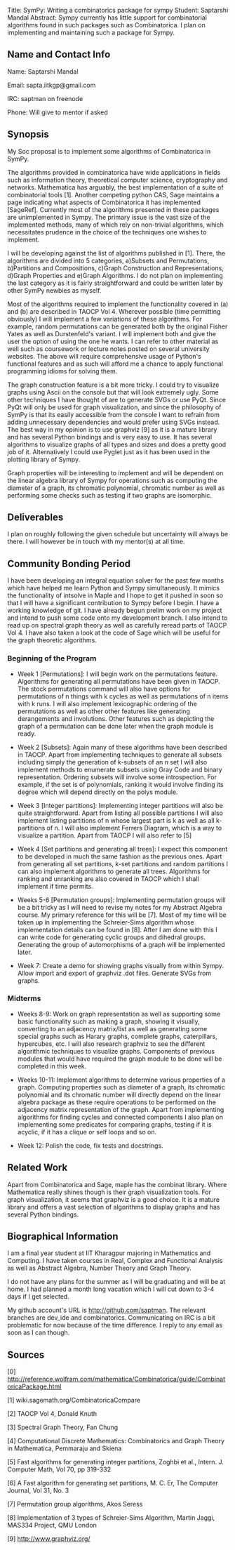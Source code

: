 Title:	 SymPy: Writing a combinatorics package for sympy 
Student:	 Saptarshi Mandal 
Abstract: 	 Sympy currently has little support for combinatorial algorithms found in such packages such as Combinatorica. I plan on implementing and maintaining such a package for Sympy.

== Name and Contact Info ==

Name: Saptarshi Mandal

Email: sapta.iitkgp@gmail.com

IRC: saptman on freenode

Phone: Will give to mentor if asked

== Synopsis ==

My Soc proposal is to implement some algorithms of Combinatorica in SymPy.

The algorithms provided in combinatorica have wide applications in fields such as information theory, theoretical computer science, cryptography and networks. Mathematica has arguably, the best implementation of a suite of combinatorial tools [1]. Another competing python CAS, Sage maintains a page indicating what aspects of Combinatorica it has implemented [SageRef]. Currently most of the algorithms presented in these packages are unimplemented in Sympy. The primary issue is the vast size of the implemented methods, many of which rely on non-trivial algorithms, which necessitates prudence in the choice of the techniques one wishes to implement.

I will be developing against the list of algorithms published in [1]. There, the algorithms are divided into 5 categories, a)Subsets and Permutations, 
b)Partitions and Compositions, 
c)Graph Construction and Representations, 
d)Graph Properties and
e)Graph Algorithms. 
I do not plan on implementing the last category as it is fairly straightforward and could be written later by other SymPy newbies as myself.

Most of the algorithms required to implement the functionality covered in (a) and (b) are described in TAOCP Vol 4. Wherever possible (time permitting obviously) I will implement a few variations of these algorithms. For example, random permutations can be generated both by the original Fisher Yates as well as Durstenfeld's variant. I will implement both and give the user the option of using the one he wants. I can refer to other material as well such as coursework or lecture notes posted on several university websites. The above will require comprehensive usage of Python's functional features and as such will afford me a chance to apply functional programming idioms for solving them.

The graph construction feature is a bit more tricky. I could try to visualize graphs using Ascii on the console but that will look extremely ugly. Some other techniques I have thought of are to generate SVGs or use PyQt. Since PyQt will only be used for graph visualization, and since the philosophy of SymPy is that its easily accessible from the console I want to refrain from adding unnecessary dependencies and would prefer using SVGs instead. The best way in my opinion is to use graphviz [9] as it is a mature library and has several Python bindings and is very easy to use. It has several algorithms to visualize graphs of all types and sizes and does a pretty good job of it. Alternatively I could use Pyglet just as it has been used in the plotting library of Sympy.

Graph properties will be interesting to implement and will be dependent on the linear algebra library of Sympy for operations such as computing the diameter of a graph, its chromatic polynomial, chromatic number as well as performing some checks such as testing if two graphs are isomorphic.

== Deliverables ==


I plan on roughly following the given schedule but uncertainty will always be there. I will however be in touch with my mentor(s) at all time.



== Community Bonding Period ==

I have been developing an integral equation solver for the past few months which have helped me learn Python and Sympy simultaneously. It mimics the functionality of intsolve in Maple and I hope to get it pushed in soon so that I will have a significant contribution to Sympy before I begin. I have a working knowledge of git. I have already begun prelim work on my project and intend to push some code onto my development branch. I also intend to read up on spectral graph theory as well as carefully reread parts of TAOCP Vol 4. I have also taken a look at the code of Sage which will be useful for the graph theoretic algorithms.

=== Beginning of the Program ===

* Week 1 [Permutations]: I will begin work on the permutations feature. Algorithms for generating all permutations have been given in TAOCP. The stock permutations command will also have options for permutations of n things with k cycles as well as permutations of n items with k runs. I will also implement lexicographic ordering of the permutations as well as other other features like generating derangements and involutions. Other features such as depicting the graph of a permutation can be done later when the graph module is ready.

* Week 2 [Subsets]: Again many of these algorithms have been described in TAOCP. Apart from implementing techniques to generate all subsets including simply the generation of k-subsets of an n set I will also implement methods to enumerate subsets using Gray Code and binary representation. Ordering subsets will involve some introspection. For example, if the set is of polynomials, ranking it would involve finding its degree which will depend directly on the polys module.

* Week 3 [Integer partitions]: Implementing integer partitions will also be quite straightforward. Apart from listing all possible partitions I will also implement listing partitions of n whose largest part is k as well as all k-partitions of n. I will also implement Ferrers Diagram, which is a way to visualize a partition. Apart from TAOCP I will also refer to [5]

* Week 4 [Set partitions and generating all trees]: I expect this component to be developed in much the same fashion as the previous ones. Apart from generating all set partitions, k-set partitions and random partitions I can also implement algorithms to generate all trees. Algorithms for ranking and unranking are also covered in TAOCP which I shall implement if time permits.

* Weeks 5-6 [Permutation groups]: Implementing permutation groups will be a bit tricky as I will need to revise my notes for my Abstract Algebra course. My primary reference for this will be [7]. Most of my time will be taken up in implementing the Schreier-Sims algorithm whose implementation details can be found in [8]. After I am done with this I can write code for generating cyclic groups and dihedral groups. Generating the group of automorphisms of a graph will be implemented later.

* Week 7: Create a demo for showing graphs visually from within Sympy. Allow import and export of graphviz .dot files. Generate SVGs from graphs.
=== Midterms ===

* Weeks 8-9: Work on graph representation as well as supporting some basic functionality such as making a graph, showing it visually, converting to an adjacency matrix/list as well as generating some special graphs such as Harary graphs, complete graphs, caterpillars, hypercubes, etc. I will also research graphviz to see the different algorithmic techniques to visualize graphs. Components of previous modules that would have required the graph module to be done will be completed in this week.

* Weeks 10-11: Implement algorithms to determine various properties of a graph. Computing properties such as diameter of a graph, its chromatic polynomial and its chromatic number will directly depend on the linear algebra package as these require operations to be performed on the adjacency matrix representation of the graph. Apart from implementing algorithms for finding cycles and connected components I also plan on implementing some predicates for comparing graphs, testing if it is acyclic, if it has a clique or self loops and so on.

* Week 12: Polish the code, fix tests and docstrings.

== Related Work ==

Apart from Combinatorica and Sage, maple has the combinat library. Where Mathematica really shines though is their graph visualization tools. For graph visualization, it seems that graphviz is a good choice. It is a mature library and offers a vast selection of algorithms to display graphs and has several Python bindings.

== Biographical Information ==

I am a final year student at IIT Kharagpur majoring in Mathematics and Computing. I have taken courses in Real, Complex and Functional Analysis as well as Abstract Algebra, Number Theory and Graph Theory.

I do not have any plans for the summer as I will be graduating and will be at home. I had planned a month long vacation which I will cut down to 3-4 days if I get selected.

My github account's URL is http://github.com/saptman. The relevant branches are dev_ide and combinatorics. Communicating on IRC is a bit problematic for now because of the time difference. I reply to any email as soon as I can though.

== Sources ==

[0] http://reference.wolfram.com/mathematica/Combinatorica/guide/CombinatoricaPackage.html

[1] wiki.sagemath.org/CombinatoricaCompare

[2] TAOCP Vol 4, Donald Knuth

[3] Spectral Graph Theory, Fan Chung

[4] Computational Discrete Mathematics: Combinatorics and Graph Theory in Mathematica, Pemmaraju and Skiena

[5] Fast algorithms for generating integer partitions, Zoghbi et al., Intern. J. Computer Math, Vol 70, pp 319-332

[6] A Fast algorithm for generating set partitions, M. C. Er, The Computer Journal, Vol 31, No. 3

[7] Permutation group algorithms, Akos Seress

[8] Implementation of 3 types of Schreier-Sims Algorithm, Martin Jaggi, MAS334 Project, QMU London

[9] http://www.graphviz.org/